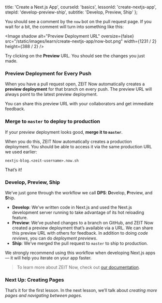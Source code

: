 
  title: 'Create a Next.js App',
  courseId: 'basics',
  lessonId: 'create-nextjs-app',
  stepId: 'develop-preview-ship',
  subtitle: 'Develop, Preview, Ship'
};

You should see a comment by the `now` bot on the pull request page. If you wait for a bit, the comment will turn into something like this:

<Image
  shadow
  alt="Preview Deployment URL"
  oversize={false}
  src="/static/images/learn/create-nextjs-app/now-bot.png"
  width={1231 / 2}
  height={388 / 2}
/>

Try clicking on the **Preview** URL. You should see the changes you just made.

### Preview Deployment for Every Push

When you have a pull request open, ZEIT Now automatically creates a **preview deployment** for that branch on every push. The preview URL will always point to the latest preview deployment.

You can share this preview URL with your collaborators and get immediate feedback.

### Merge to `master` to deploy to production

If your preview deployment looks good, **merge it to `master`**.

When you do this, ZEIT Now automatically creates a production deployment. You should be able to access it via the same production URL we used earlier:

`nextjs-blog.<zeit-username>.now.sh`

That’s it!

### Develop, Preview, Ship

We’ve just gone through the workflow we call **DPS**: **D**evelop, **P**review, and **S**hip.

- **Develop**: We’ve written code in Next.js and used the Next.js development server running to take advantage of its hot reloading feature.
- **Preview**: We’ve pushed changes to a branch on GitHub, and ZEIT Now created a preview deployment that’s available via a URL. We can share this preview URL with others for feedback. In addition to doing _code reviews_, you can do _deployment previews_.
- **Ship**: We’ve merged the pull request to `master` to ship to production.

We strongly recommend using this workflow when developing Next.js apps — it will help you iterate on your app faster.

> To learn more about ZEIT Now, check out [our documentation](https://zeit.co/docs).

### Next Up: Creating Pages

That’s it for the first lesson. In the next lesson, we’ll talk about _creating more pages and navigating between pages_.

